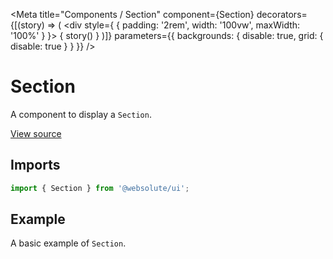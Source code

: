 
<Meta
  title="Components / Section"
  component={Section}
  decorators={[(story) => (
    <div style={ { padding: '2rem', width: '100vw', maxWidth: '100%' } }>
      { story() }
    </div>
  )]}
  parameters={{ backgrounds: { disable: true, grid: { disable: true } } }}
/>

# Section

A component to display a `Section`.

[View source](https://github.com/actarian/turbo-mono/tree/main/packages/ui/src/components/section)

## Imports

```js
import { Section } from '@websolute/ui';
```

## Example

A basic example of `Section`.

<Canvas>
  <Story name="Section">
    <Section></Section>
  </Story>
</Canvas>
